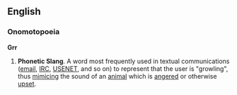 ==English==
===Onomotopoeia===
'''Grr'''
# '''Phonetic Slang'''. A word most frequently used in textual communications ([[email]], [[IRC]], [[USENET]], and so on) to represent that the user is "growling", thus [[mimic]]ing the sound of an [[animal]] which is [[anger]]ed or otherwise [[upset]].